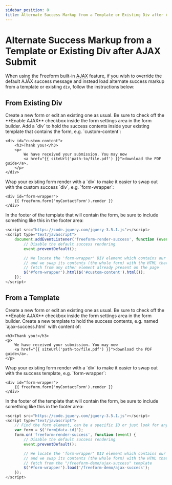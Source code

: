 ```yaml
---
sidebar_position: 8
title: Alternate Success Markup from a Template or Existing Div after AJAX Submit
---
```



# Alternate Success Markup from a Template or Existing Div after AJAX Submit <Badge type="feature" text="Revised 3.10.0+" />

When using the Freeform built-in [AJAX](../../guides/templating/ajax-forms.mdx) feature, if you wish to override the default AJAX success message and instead load alternate success markup from a template or existing `div`, follow the instructions below:

## From Existing Div

<VerticalStepWrapper>
<StepMarkdown title="Step 1">
Create a new form or edit an existing one as usual. Be sure to check off the **Enable AJAX** checkbox inside the form settings area in the form builder.

</StepMarkdown>
<StepMarkdown title="Step 2">
Add a `div` to hold the success contents inside your existing template that contains the form, e.g. `custom-content`:

```twig showLineNumbers
<div id="custom-content">
    <h3>Thank you!</h3>
    <p>
        We have received your submission. You may now
        <a href="{{ siteUrl('path-to/file.pdf') }}">download the PDF guide</a>.
    </p>
</div>
```

</StepMarkdown>
<StepMarkdown title="Step 3">
Wrap your existing form render with a `div` to make it easier to swap out with the custom success `div`, e.g. `form-wrapper`:

```twig showLineNumbers
<div id="form-wrapper">
    {{ freeform.form('myContactForm').render }}
</div>
```

</StepMarkdown>
<StepMarkdown title="Step 4">
In the footer of the template that will contain the form, be sure to include something like this in the footer area:

```js showLineNumbers
<script src="https://code.jquery.com/jquery-3.5.1.js"></script>
<script type="text/javascript">
    document.addEventListener('freeform-render-success', function (event) {
        // Disable the default success rendering
        event.preventDefault();

        // We locate the 'form-wrapper' DIV element which contains our form
        // and we swap its contents (the whole form) with the HTML that we
        // fetch from any other element already present on the page
        $('#form-wrapper').html($('#custom-content').html());
    });
</script>
```

</StepMarkdown>
</VerticalStepWrapper>

## From a Template

<VerticalStepWrapper>
<StepMarkdown title="Step 1">
Create a new form or edit an existing one as usual. Be sure to check off the **Enable AJAX** checkbox inside the form settings area in the form builder.

</StepMarkdown>
<StepMarkdown title="Step 2">
Create a new template to hold the success contents, e.g. named `ajax-success.html` with content of:

```twig showLineNumbers
<h3>Thank you!</h3>
<p>
    We have received your submission. You may now
    <a href="{{ siteUrl('path-to/file.pdf') }}">download the PDF guide</a>.
</p>
```

</StepMarkdown>
<StepMarkdown title="Step 3">
Wrap your existing form render with a `div` to make it easier to swap out with the success template, e.g. `form-wrapper`:

```twig showLineNumbers
<div id="form-wrapper">
    {{ freeform.form('myContactForm').render }}
</div>
```

</StepMarkdown>
<StepMarkdown title="Step 4">
In the footer of the template that will contain the form, be sure to include something like this in the footer area:

```js showLineNumbers
<script src="https://code.jquery.com/jquery-3.5.1.js"></script>
<script type="text/javascript">
    // Find the form element, can be a specific ID or just look for any forms
    var form = $('form[data-id]');
    form.on('freeform-render-success', function (event) {
        // Disable the default success rendering
        event.preventDefault();

        // We locate the 'form-wrapper' DIV element which contains our form
        // and we swap its contents (the whole form) with the HTML that we
        // fetch from the "/freeform-demo/ajax-success" template
        $('#form-wrapper').load('/freeform-demo/ajax-success');
    });
</script>
```

</StepMarkdown>
</VerticalStepWrapper>
